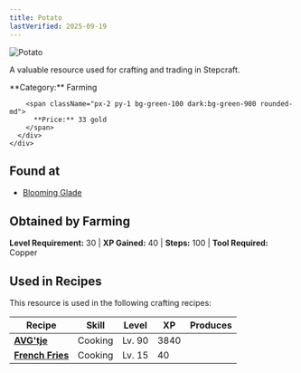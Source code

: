 ```yaml
---
title: Potato
lastVerified: 2025-09-19
---
```


<div className="flex items-start gap-6 mb-8">
  <div className="flex-shrink-0">
    <img src="/assets/resources/farming/potato.png" alt="Potato" className="w-24 h-24 border rounded-lg" />
  </div>
  <div className="flex-1">
    <div className="space-y-2">
      <p className="text-lg text-muted-foreground">A valuable resource used for crafting and trading in Stepcraft.</p>
      <div className="flex flex-wrap gap-4 text-sm">
        <span className="px-2 py-1 bg-blue-100 dark:bg-blue-900 rounded-md">
          **Category:** Farming
        </span>
        
        <span className="px-2 py-1 bg-green-100 dark:bg-green-900 rounded-md">
          **Price:** 33 gold
        </span>
      </div>
    </div>
  </div>
</div>

## Found at

- [Blooming Glade](/docs/map/individual/blooming_glade)

## Obtained by Farming

**Level Requirement:** 30 | **XP Gained:** 40 | **Steps:** 100 | **Tool Required:** Copper

## Used in Recipes

This resource is used in the following crafting recipes:

| Recipe                                                  | Skill   | Level  | XP   | Produces |
| ------------------------------------------------------- | ------- | ------ | ---- | -------: |
| **[AVG'tje](#)**                                        | Cooking | Lv. 90 | 3840 |          |
| **[French Fries](/docs/items/individual/french_fries)** | Cooking | Lv. 15 | 40   |          |
